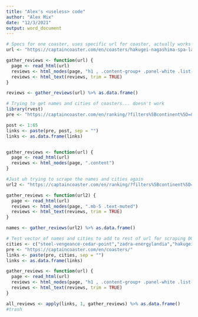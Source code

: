```yaml
---
title: "Alex's <useless> code"
author: "Alex Mix"
date: "12/3/2021"
output: word_document
---
```


```r
# Specs for one coaster, uses specific url for coaster, actually works
url <- "https://captaincoaster.com/en/coasters/hakugei-nagashima-spa-land"

gather_reviews <- function(url) {
  page <- read_html(url)
  reviews <- html_nodes(page, "h1 , .content-group+ .panel-white .list-group-item , .text-blue , .text-bold , .panel-body:nth-child(1)")
  reviews <- html_text(reviews, trim = TRUE)
}

reviews <- gather_reviews(url) %>% as.data.frame()
```

```r
# Trying to get names and cities of coasters... doesn't work
library(rvest)
pre <- "https://captaincoaster.com/en/ranking/?filters%5Bcontinent%5D=&filters%5Bcountry%5D=&filters%5BmaterialType%5D=&filters%5BseatingType%5D=&filters%5Bmodel%5D=&filters%5Bmanufacturer%5D=&filters%5BopeningDate%5D=&page="

post <- 1:65
links <- paste(pre, post, sep = "")
links <- as.data.frame(links)


gather_reviews <- function(url) {
  page <- read_html(url)
  reviews <- html_nodes(page, ".content")
}
```



```r
#Just uh trying to scrape the names and cities again
url2 <- "https://captaincoaster.com/en/ranking/?filters%5Bcontinent%5D=&filters%5Bcountry%5D=&filters%5BmaterialType%5D=&filters%5BseatingType%5D=&filters%5Bmodel%5D=&filters%5Bmanufacturer%5D=&filters%5BopeningDate%5D=&page=1"

gather_reviews <- function(url2) {
  page <- read_html(url)
  reviews <- html_nodes(page, ".mb-5 .text-muted")
  reviews <- html_text(reviews, trim = TRUE)
}

names <- gather_reviews(url2) %>% as.data.frame()
```

```r
# Test vector of names and cities to add to rest of url for scraping DOESN'T WORK fu
cities <- c("steel-vengeance-cedar-point","zadra-energylandia","hakugei-nagashima-spa-land","taiga-linnanmaki")
pre <- "https://captaincoaster.com/en/coasters/"
links <- paste(pre, cities, sep = "")
links <- as.data.frame(links)

gather_reviews <- function(url) {
  page <- read_html(url)
  reviews <- html_nodes(page, "h1 , .content-group+ .panel-white .list-group-item , .text-blue , .text-bold , .panel-body:nth-child(1)")
  reviews <- html_text(reviews, trim = TRUE)
}

all_reviews <- apply(links, 1, gather_reviews) %>% as.data.frame()
#trash
```


